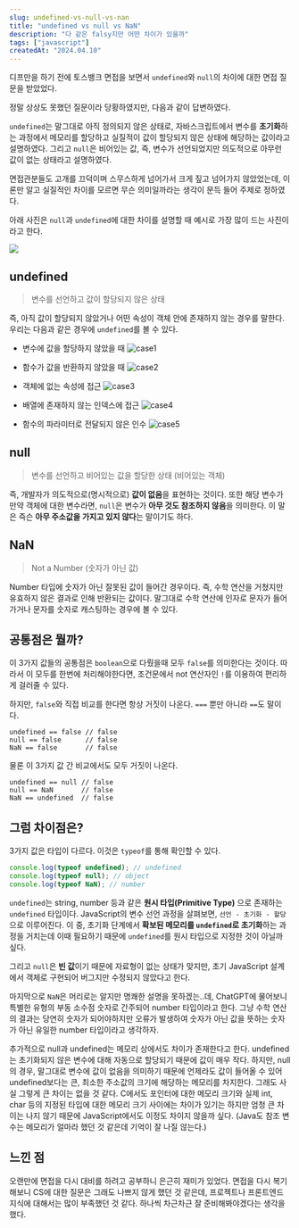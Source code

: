 ```yaml
---
slug: undefined-vs-null-vs-nan
title: "undefined vs null vs NaN"
description: "다 같은 falsy지만 어떤 차이가 있을까"
tags: ["javascript"]
createdAt: "2024.04.10"
---
```


디프만을 하기 전에 토스뱅크 면접을 보면서 `undefined`와 `null`의 차이에 대한 면접 질문을 받았었다.

정말 상상도 못했던 질문이라 당황하였지만, 다음과 같이 답변하였다.

`undefined`는 말그대로 아직 정의되지 않은 상태로, 자바스크립트에서 변수를 **초기화**하는 과정에서 메모리를 할당하고 실질적이 값이 할당되지 않은 상태에 해당하는 값이라고 설명하였다.
그리고 `null`은 비어있는 값, 즉, 변수가 선언되었지만 의도적으로 아무런 값이 없는 상태라고 설명하였다.

면접관분들도 고개를 끄덕이며 스무스하게 넘어가서 크게 짚고 넘어가지 않았었는데, 이론만 알고 실질적인 차이를 모르면 무슨 의미일까라는 생각이 문득 들어 주제로 정하였다.

아래 사진은 `null`과 `undefined`에 대한 차이를 설명할 때 예시로 가장 많이 드는 사진이라고 한다.

![](/post-images/develop/undefined-vs-null-vs-nan/1.png)

## undefined

> 변수를 선언하고 값이 할당되지 않은 상태

즉, 아직 값이 할당되지 않았거나 어떤 속성이 객체 안에 존재하지 않는 경우를 말한다.
우리는 다음과 같은 경우에 `undefined`를 볼 수 있다.

- 변수에 값을 할당하지 않았을 때
  ![case1](/post-images/develop/undefined-vs-null-vs-nan/2.png)

- 함수가 값을 반환하지 않았을 때
  ![case2](/post-images/develop/undefined-vs-null-vs-nan/3.png)

- 객체에 없는 속성에 접근
  ![case3](/post-images/develop/undefined-vs-null-vs-nan/4.png)

- 배열에 존재하지 않는 인덱스에 접근
  ![case4](/post-images/develop/undefined-vs-null-vs-nan/5.png)

- 함수의 파라미터로 전달되지 않은 인수
  ![case5](/post-images/develop/undefined-vs-null-vs-nan/6.png)

## null

> 변수를 선언하고 비어있는 값을 할당한 상태 (비어있는 객체)

즉, 개발자가 의도적으로(명시적으로) **값이 없음**을 표현하는 것이다.
또한 해당 변수가 만약 객체에 대한 변수라면, `null`은 변수가 **아무 것도 참조하지 않음**을 의미한다.
이 말은 즉슨 **아무 주소값을 가지고 있지 않다**는 말이기도 하다.

## NaN

> Not a Number (숫자가 아닌 값)

Number 타입에 숫자가 아닌 잘못된 값이 들어간 경우이다.
즉, 수학 연산을 거쳤지만 유효하지 않은 결과로 인해 반환되는 값이다.
말그대로 수학 연산에 인자로 문자가 들어가거나 문자를 숫자로 캐스팅하는 경우에 볼 수 있다.

## 공통점은 뭘까?

이 3가지 값들의 공통점은 `boolean`으로 다뤘을때 모두 `false`를 의미한다는 것이다.
따라서 이 모두를 한번에 처리해야한다면, 조건문에서 not 연산자인 `!`를 이용하여 편리하게 걸러줄 수 있다.

하지만, `false`와 직접 비교를 한다면 항상 거짓이 나온다.
`===` 뿐만 아니라 `==`도 말이다.

```
undefined == false // false
null == false      // false
NaN == false       // false
```

물론 이 3가지 값 간 비교에서도 모두 거짓이 나온다.

```
undefined == null // false
null == NaN       // false
NaN == undefined  // false
```

## 그럼 차이점은?

3가지 값은 타입이 다르다.
이것은 `typeof`를 통해 확인할 수 있다.

```javascript
console.log(typeof undefined); // undefined
console.log(typeof null); // object
console.log(typeof NaN); // number
```

`undefined`는 string, number 등과 같은 **원시 타입(Primitive Type)** 으로 존재하는 `undefined` 타입이다.
JavaScript의 변수 선언 과정을 살펴보면, `선언 - 초기화 - 할당`으로 이루어진다.
이 중, 초기화 단계에서 **확보된 메모리를 `undefined`로 초기화**하는 과정을 거치는데 이때 필요하기 때문에 `undefined`를 원시 타입으로 지정한 것이 아닐까 싶다.

그리고 `null`은 **빈 값**이기 때문에 자료형이 없는 상태가 맞지만, 초기 JavaScript 설계에서 객체로 구현되어 버그지만 수정되지 않았다고 한다.

마지막으로 `NaN`은 머리로는 알지만 명쾌한 설명을 못하겠는..데, ChatGPT에 물어보니 특별한 유형의 부동 소수점 숫자로 간주되어 number 타입이라고 한다.
그냥 수학 연산의 결과는 당연히 숫자가 되어야하지만 오류가 발생하여 숫자가 아닌 값을 뜻하는 숫자가 아닌 유일한 number 타입이라고 생각하자.

추가적으로 null과 undefined는 메모리 상에서도 차이가 존재한다고 한다.
undefined는 초기화되지 않은 변수에 대해 자동으로 할당되기 때문에 값이 매우 작다.
하지만, null의 경우, 말그대로 변수에 값이 없음을 의미하기 때문에 언제라도 값이 들어올 수 있어 undefined보다는 큰, 최소한 주소값의 크기에 해당하는 메모리를 차지한다.
그래도 사실 그렇게 큰 차이는 없을 것 같다.
C에서도 포인터에 대한 메모리 크기와 실제 int, char 등의 지정된 타입에 대한 메모리 크기 사이에는 차이가 있기는 하지만 엄청 큰 차이는 나지 않기 때문에 JavaScript에서도 이정도 차이지 않을까 싶다.
(Java도 참조 변수는 메모리가 얼마라 했던 것 같은데 기억이 잘 나질 않는다.)

## 느낀 점

오랜만에 면접을 다시 대비를 하려고 공부하니 은근히 재미가 있었다.
면접을 다시 복기해보니 CS에 대한 질문은 그래도 나쁘지 않게 했던 것 같은데, 프로젝트나 프론트엔드 지식에 대해서는 많이 부족했던 것 같다.
하나씩 차근차근 잘 준비해봐야겠다는 생각을 했다.
